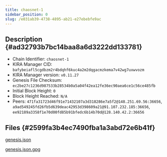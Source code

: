 ```yaml
---
title: chaosnet-1
sidebar_position: 0
slug: /e031ab39-4738-4895-ab21-e27ebebfe9ac
---
```





## Description {#ad32793b7bc14baa8a6d3222dd133781}

- Chain Identifier: `chaosnet-1`
- KIRA Manager CID: `bafybeiafl5cgdbzm2r4bdqhf6kuc4a2m2dqgacmzkema7v42wg7uxwvozm`
- KIRA Manager version: `v0.11.27`
- Genesis File Checksum: `ec2be27c1236d987533b28534b0a5a04f42ea12fe36ec90aea6ce1c56ce485fb`
- Initial Block Height: `0`
- Block Height Reached: `N/A`
- Peers: `471fa31723d46f91e71432107a3d318286e7a5f2@148.251.69.56:36656`, `a9ad549245fd26fb5d639deac42953d398609a21@91.107.232.185:36656`, `ee92189a3358f1e70d00fd85b91bfedc6b14b70d@128.140.42.2:36656`

## Files {#2599fa3b4ec7490fba1a3abd72e6b41f}


[genesis.json](https://prod-files-secure.s3.us-west-2.amazonaws.com/9b5bfc45-bdb5-4b46-80e6-aabe3cae64d0/855fdb00-6ad0-473f-877e-b2e0f344a034/genesis.json?X-Amz-Algorithm=AWS4-HMAC-SHA256&X-Amz-Content-Sha256=UNSIGNED-PAYLOAD&X-Amz-Credential=AKIAT73L2G45HZZMZUHI%2F20240408%2Fus-west-2%2Fs3%2Faws4_request&X-Amz-Date=20240408T153855Z&X-Amz-Expires=3600&X-Amz-Signature=7d0d83f36fea7c4066fd435052ba09422a1071a864bf24bfa13deff829481554&X-Amz-SignedHeaders=host&x-id=GetObject)


[genesis.json.gpg](https://prod-files-secure.s3.us-west-2.amazonaws.com/9b5bfc45-bdb5-4b46-80e6-aabe3cae64d0/cc6cf6ac-ffe5-4d93-9deb-b3040bfb3fc7/genesis.json.gpg?X-Amz-Algorithm=AWS4-HMAC-SHA256&X-Amz-Content-Sha256=UNSIGNED-PAYLOAD&X-Amz-Credential=AKIAT73L2G45HZZMZUHI%2F20240408%2Fus-west-2%2Fs3%2Faws4_request&X-Amz-Date=20240408T153855Z&X-Amz-Expires=3600&X-Amz-Signature=b89b709cfe7eef4d2bc90ed0771d01d0bf2dff65f599f9cc235181612d745eb2&X-Amz-SignedHeaders=host&x-id=GetObject)


